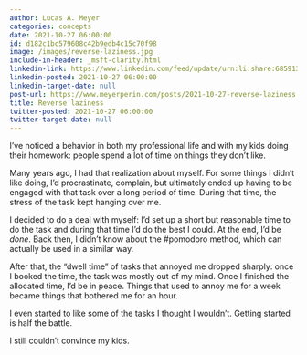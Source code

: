 ```yaml
---
author: Lucas A. Meyer
categories: concepts
date: 2021-10-27 06:00:00
id: d182c1bc579608c42b9edb4c15c70f98
image: /images/reverse-laziness.jpg
include-in-header: _msft-clarity.html
linkedin-link: https://www.linkedin.com/feed/update/urn:li:share:6859131315925721088
linkedin-posted: 2021-10-27 06:00:00
linkedin-target-date: null
post-url: https://www.meyerperin.com/posts/2021-10-27-reverse-laziness.html
title: Reverse laziness
twitter-posted: 2021-10-27 06:00:00
twitter-target-date: null
---
```


I've noticed a behavior in both my professional life and with my kids doing their homework: people spend a lot of time on things they don't like.

Many years ago, I had that realization about myself. For some things I didn't like doing, I'd procrastinate, complain, but ultimately ended up having to be engaged with that task over a long period of time. During that time, the stress of the task kept hanging over me. 

I decided to do a deal with myself: I'd set up a short but reasonable time to do the task and during that time I'd do the best I could. At the end, I'd be *done*. Back then, I didn't know about the #pomodoro method, which can actually be used in a similar way.

After that, the "dwell time" of tasks that annoyed me dropped sharply: once I booked the time, the task was mostly out of my mind. Once I finished the allocated time, I'd be in peace. Things that used to annoy me for a week became things that bothered me for an hour.

I even started to like some of the tasks I thought I wouldn't. Getting started is half the battle.

I still couldn't convince my kids.
